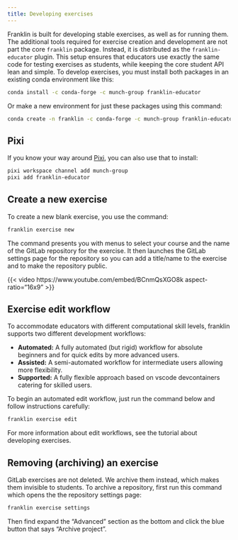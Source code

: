 ```yaml
---
title: Developing exercises
---
```


Franklin is built for developing stable exercises, as well as for running them. The additional tools required for exercise creation and development are not part the core `franklin` package. Instead, it is distributed as the `franklin-educator` plugin. This setup ensures that educators use exactly the same code for testing exercises as students, while keeping the core student API lean and simple. To develop exercises, you must install both packages in an existing conda environment like this:

```.bash
conda install -c conda-forge -c munch-group franklin-educator
```

Or make a new environment for just these packages using this command:

```.bash
conda create -n franklin -c conda-forge -c munch-group franklin-educator
```


::: {.callout-note }  
## Pixi 

If you know your way around [Pixi](https://pixi.sh/latest/), you can also use that to install:

```.bash
pixi workspace channel add munch-group
pixi add franklin-educator
```

:::

## Create a new exercise 

To create a new blank exercise, you use the command:

```.bash
franklin exercise new
```

The command presents you with menus to select your course and the name of the GitLab repository for the exercise. It then launches the GitLab settings page for the repository so you can add a title/name to the exercise and to make the repository public.


{{< video https://www.youtube.com/embed/BCnmQsXGO8k aspect-ratio="16x9" >}}


## Exercise edit workflow

To accommodate educators with different computational skill levels, franklin supports two different development workflows:

- **Automated:** A fully automated (but rigid) workflow for absolute beginners and for quick edits by more advanced users.
- **Assisted:** A semi-automated workflow for intermediate users allowing more flexibility.
- **Supported:** A fully flexible approach based on vscode devcontainers catering for skilled users.


To begin an automated edit workflow, just run the command below and follow instructions carefully:

```.bash
franklin exercise edit
```

For more information about edit workflows, see the tutorial about developing exercises.




## Removing (archiving) an exercise 

GitLab exercises are not deleted. We archive them instead, which makes them invisible to students. To archive a repository, first run this command which opens the the repository settings page:

```.bash
franklin exercise settings
```

Then find expand the "Advanced" section as the bottom and click the blue button that says "Archive project".